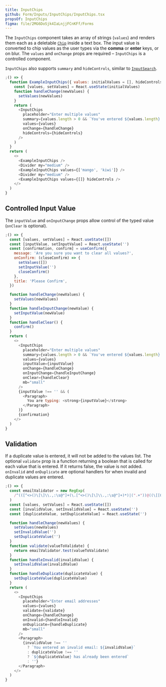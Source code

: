 ```yaml
---
title: InputChips
github: Form/Inputs/InputChips/InputChips.tsx
propsOf: InputChips
figma: file/2MG6DoSjk4IaLnjjFCnKFf/Forms
---
```


The `InputChips` component takes an array of strings (`values`) and renders them each as a
deletable [`Chip`](/components/content/chip) inside a text box.
The input value is converted to chip values as the user types via the <strong>comma</strong> or <strong>enter</strong> keys, or on blur.
The `values` and `onChange` props are required – `InputChips` is a controlled component.

`InputChips` also supports `summary` and `hideControls`, similar to [`InputSearch`](input-search).

```js
;() => {
  function ExampleInputChips({ values: initialValues = [], hideControls }) {
    const [values, setValues] = React.useState(initialValues)
    function handleChange(newValues) {
      setValues(newValues)
    }
    return (
      <InputChips
        placeholder="Enter multiple values"
        summary={values.length > 0 && `You've entered ${values.length} items`}
        values={values}
        onChange={handleChange}
        hideControls={hideControls}
      />
    )
  }
  return (
    <>
      <ExampleInputChips />
      <Divider my="medium" />
      <ExampleInputChips values={['mango', 'kiwi']} />
      <Divider my="medium" />
      <ExampleInputChips values={[]} hideControls />
    </>
  )
}
```

## Controlled Input Value

The `inputValue` and `onInputChange` props allow control of the typed value (`onClear` is optional).

```js
;() => {
  const [values, setValues] = React.useState([])
  const [inputValue, setInputValue] = React.useState('')
  const [confirmation, confirm] = useConfirm({
    message: 'Are you sure you want to clear all values?',
    onConfirm: (closeConfirm) => {
      setValues([])
      setInputValue('')
      closeConfirm()
    },
    title: 'Please Confirm',
  })

  function handleChange(newValues) {
    setValues(newValues)
  }
  function handleInputChange(newValue) {
    setInputValue(newValue)
  }
  function handleClear() {
    confirm()
  }
  return (
    <>
      <InputChips
        placeholder="Enter multiple values"
        summary={values.length > 0 && `You've entered ${values.length} items`}
        values={values}
        inputValue={inputValue}
        onChange={handleChange}
        onInputChange={handleInputChange}
        onClear={handleClear}
        mb="small"
      />
      {inputValue !== '' && (
        <Paragraph>
          You are typing: <strong>{inputValue}</strong>
        </Paragraph>
      )}
      {confirmation}
    </>
  )
}
```

## Validation

If a duplicate value is entered, it will not be added to the values list.
The optional `validate` prop is a function returning a boolean that is called for each value that is entered.
If it returns false, the value is not added. `onInvalid` and `onDuplicate` are optional handlers for when
invalid and duplicate values are entered.

```js
;() => {
  const emailValidator = new RegExp(
    /^(([^<>()\[\]\\.,:\s@"]+(\.[^<>()\[\]\\.,:\s@"]+)*)|(".+"))@((\[[0-9]{1,3}\.[0-9]{1,3}\.[0-9]{1,3}\.[0-9]{1,3}])|(([a-zA-Z\-0-9]+\.)+[a-zA-Z]{2,}))$/
  )
  const [values, setValues] = React.useState([])
  const [invalidValue, setInvalidValue] = React.useState('')
  const [duplicateValue, setDuplicateValue] = React.useState('')

  function handleChange(newValues) {
    setValues(newValues)
    setInvalidValue('')
    setDuplicateValue('')
  }
  function validate(valueToValidate) {
    return emailValidator.test(valueToValidate)
  }
  function handleInvalid(invalidValue) {
    setInvalidValue(invalidValue)
  }
  function handleDuplicate(duplicateValue) {
    setDuplicateValue(duplicateValue)
  }
  return (
    <>
      <InputChips
        placeholder="Enter email addresses"
        values={values}
        validate={validate}
        onChange={handleChange}
        onInvalid={handleInvalid}
        onDuplicate={handleDuplicate}
        mb="small"
      />
      <Paragraph>
        {invalidValue !== ''
          ? `You entered an invalid email: ${invalidValue}`
          : duplicateValue !== ''
          ? `${duplicateValue} has already been entered`
          : ''}
      </Paragraph>
    </>
  )
}
```
